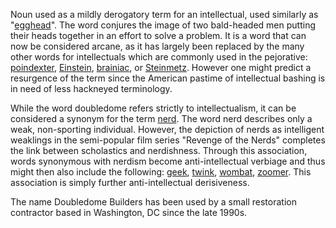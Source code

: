 {{to wiktionary}}
{{Unreferenced|date=September 2007}}

Noun used as a mildly derogatory term for an intellectual, used similarly as "[[egghead]]".  The word conjures the image of two bald-headed men putting their heads together in an effort to solve a problem.  It is a word that can now be considered arcane, as it has largely been replaced by the many other words for intellectuals which are commonly used in the pejorative: [[poindexter]], [[Einstein]], [[brainiac]], or [[Steinmetz]].  However one might predict a resurgence of the term since the American pastime of intellectual bashing is in need of less hackneyed terminology.

While the word doubledome refers strictly to intellectualism, it can be considered a synonym for the term [[nerd]]. The word nerd describes only a weak, non-sporting individual.  However, the depiction of nerds as intelligent weaklings in the semi-popular film series "Revenge of the Nerds" completes the link between scholastics and nerdishness.  Through this association, words synonymous with nerdism become anti-intellectual verbiage and thus might then also include the following: [[geek]], [[twink]], [[wombat]], [[zoomer]].  This association is simply further anti-intellectual derisiveness.

The name Doubledome Builders has been used by a small restoration contractor based in Washington, DC since the late 1990s.